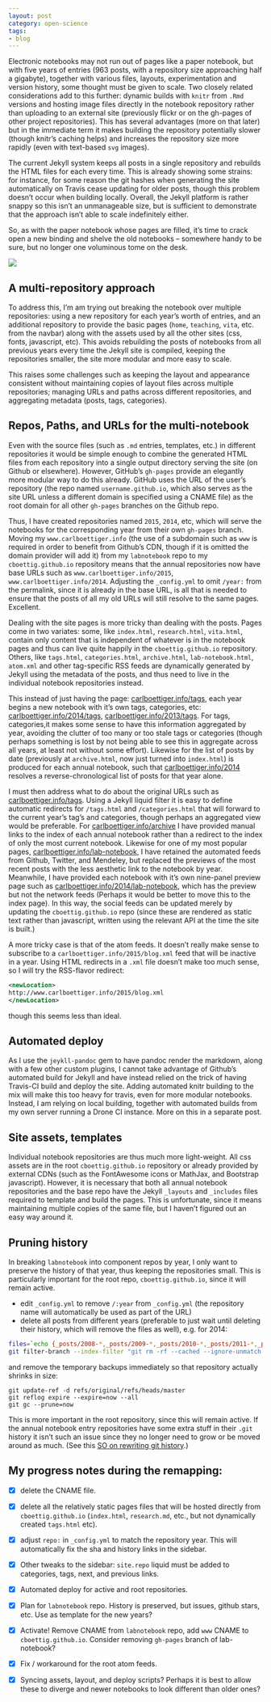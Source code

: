 ```yaml
---
layout: post
category: open-science
tags: 
- blog
---
```


Electronic notebooks may not run out of pages like a paper notebook,
but with five years of entries (963 posts, with a repository size
approaching half a gigabyte), together with various files, layouts,
experimentation and version history, some thought must be given to scale.
Two closely related considerations add to this further: dynamic builds
with `knitr` from `.Rmd` versions and hosting image files directly
in the notebook repository rather than uploading to an external site
(previously flickr or on the gh-pages of other project repositories).
This has several advantages (more on that later) but in the immediate
term it makes building the repository potentially slower (though knitr's
caching helps) and increases the repository size more rapidly (even with
text-based `svg` images).

The current Jekyll system keeps all posts in a single repository and
rebuilds the HTML files for each every time.  This is already showing some
strains: for instance, for some reason the git hashes when generating
the site automatically on Travis cease updating for older posts, though
this problem doesn't occur when building locally.  Overall, the Jekyll
platform is rather snappy so this isn't an unmanageable size, but is 
sufficient to demonstrate that the approach isn't able to scale indefinitely either.

So, as with the paper notebook whose pages are filled, it's time to crack
open a new binding and shelve the old notebooks -- somewhere handy to be
sure, but no longer one voluminous tome on the desk. 

![]({{site.baseurl}}/assets/figures/posts/2015-01-01/notebooks-shelf.jpg)

## A multi-repository approach ##

To address this, I'm am trying out breaking the notebook over multiple
repositories: using a new repository for each year's worth of entries,
and an additional repository to provide the basic pages (`home`, `teaching`,
`vita`, etc. from the navbar) along with the assets used by all the other 
sites (css, fonts, javascript, etc).  This avoids rebuilding the posts
of notebooks from all previous years every time the Jekyll site is compiled,
keeping the repositories smaller, the site more modular and more easy to scale.


This raises some challenges such as keeping the layout and appearance consistent
without maintaining copies of layout files across multiple repositories;
managing URLs and paths across different repositories, and aggregating metadata 
(posts, tags, categories). 

## Repos, Paths, and URLs for the multi-notebook ##

Even with the source files (such as `.md` entries, templates, etc.) in
different repositories it would be simple enough to combine the generated
HTML files from each repository into a single output directory serving the
site (on Github or elsewhere).  However, GitHub's `gh-pages` provide an
elegantly more modular way to do this already.  GitHub uses the URL of the
user's repository (the repo named `username.github.io`, which also serves
as the site URL unless a different domain is specified using a CNAME file)
as the root domain for all other `gh-pages` branches on the Github repo.

Thus, I have created repositories named `2015`, `2014`, etc, which will
serve the notebooks for the corresponding year from their own `gh-pages`
branch.  Moving my `www.carlboettiger.info` (the use of a subdomain such
as `www` is required in order to benefit from Github's CDN, though if
it is omitted the domain provider will add it) from my `labnotebook`
repo to my `cboettig.github.io` repository means that the annual
repositories now have base URLs such as `www.carlboettiger.info/2015`,
`www.carlboettiger.info/2014`.  Adjusting the `_config.yml` to omit
`/year:` from the permalink, since it is already in the base URL, is all
that is needed to ensure that the posts of all my old URLs will still
resolve to the same pages. Excellent.

Dealing with the site pages is more tricky than dealing with
the posts. Pages come in two variates: some, like `index.html`,
`research.html`, `vita.html`, contain only content that is independent
of whatever is in the notebook pages and thus can live quite happily
in the `cboettig.github.io` repository.  Others, like `tags.html`,
`categories.html`, `archive.html`, `lab-notebook.html`, `atom.xml`
and other tag-specific RSS feeds are dynamically generated by Jekyll
using the metadata of the posts, and thus need to live in the individual
notebook repositories instead.


This instead of just having the page:
[carlboettiger.info/tags](http://carlboettiger.info/tags), each
year begins a new notebook with it's own tags, categories, etc:
[carlboettiger.info/2014/tags](http://carlboettiger.info/2014/tags),
[carlboettiger.info/2013/tags](http://carlboettiger.info/2013/tags). For
tags, categories,it makes some sense to have this information
aggregated by year, avoiding the clutter of too many or too stale tags
or categories (though perhaps something is lost by not being able to see
this in aggregate across all years, at least not without some effort).
Likewise for the list of posts by date (previously at `archive.html`,
now just turned into `index.html`) is produced for each annual notebook,
such that [carlboettiger.info/2014](http://carlboettiger.info/2014)
resolves a reverse-chronological list of posts for that year alone.

I must then address what to do about the original URLs such as
[carlboettiger.info/tags](http://carlboettiger.info/tags).  Using a Jekyll
liquid filter it is easy to define automatic redirects for `/tags.html`
and `/categories.html` that will forward to the current year's tag's
and categories, though perhaps an aggregated view would be preferable.
For [carlboettiger.info/archive](http://carlboettiger.info/archive)
I have provided manual links to the index of each annual
notebook rather than a redirect to the index of only the most
current notebook.  Likewise for one of my most popular pages,
[carlboettiger.info/lab-notebook](http://carlboettiger.info/lab-notebook),
I have retained the automated feeds from Github, Twitter, and
Mendeley, but replaced the previews of the most recent posts with
the less aesthetic link to the notebook by year. Meanwhile, I have
provided each notebook with it's own nine-panel preview page such as
[carlboettiger.info/2014/lab-notebook](http://carlboettiger.info/2014/lab-notebook),
which has the preview but not the network feeds (Perhaps it would be
better to move this to the index page).  In this way, the social feeds
can be updated merely by updating the `cboettig.github.io` repo (since
these are rendered as static text rather than javascript, written using
the relevant API at the time the site is built.)

A more tricky case is that of the atom feeds. It doesn't really 
make sense to subscribe to a `carlboettiger.info/2015/blog.xml` feed 
that will be inactive in a year. Using HTML redirects in a `.xml` 
file doesn't make too much sense, so I will try the RSS-flavor redirect: 

```xml
<newLocation>
http://www.carlboettiger.info/2015/blog.xml
</newLocation>
```

though this seems less than ideal. 


## Automated deploy ##

As I use the `jeykll-pandoc` gem to have pandoc render the markdown, along with
a few other custom plugins, I cannot take advantage of Github's automated build for Jekyll
and have instead relied on the trick of having Travis-CI build and deploy the site.
Adding automated knitr building to the mix will make this too heavy for travis, even
for more modular notebooks.  Instead, I am relying on local building, together with
automated builds from my own server running a Drone CI instance. More on this in
a separate post. 


## Site assets, templates ##

Individual notebook repositories are thus much more light-weight.  All css assets are in
the root `cboettig.github.io` repository or already provided by external CDNs (such as the
FontAwesome icons or MathJax, and Bootstrap javascript). However, it is necessary that
both all annual notebook repositories and the base repo have the Jekyll `_layouts` and
`_includes` files required to template and build the pages.  This is unfortunate, since
it means maintaining multiple copies of the same file, but I haven't figured out an
easy way around it. 


## Pruning history ## 

In breaking `labnotebook` into component repos by year, I only want
to preserve the history of that year, thus keeping the repositories small.
This is particularly important for the root repo, `cboettig.github.io`, since
it will remain active.

- edit `_config.yml` to remove `/:year` from `_config.yml` (the repository name will automatically be used as part of the URL)
- delete all posts from different years (preferable to just wait until deleting their history, which will remove the files as well), e.g. for 2014:

```bash
files=`echo {_posts/2008-*,_posts/2009-*,_posts/2010-*,_posts/2011-*,_posts/2012-*,_posts/2013-*}`
git filter-branch --index-filter "git rm -rf --cached --ignore-unmatch $files" HEAD
```

and remove the temporary backups immediately so that repository actually shrinks in size:

```
git update-ref -d refs/original/refs/heads/master
git reflog expire --expire=now --all
git gc --prune=now
```


This is more important in the root repository, since this will remain
active. If the annual notebook entry repositories have some extra stuff
in their `.git` history it isn't such an issue since they no longer
need to grow or be moved around as much.  (See this [SO on rewriting
git history](http://stackoverflow.com/questions/2100907).)



## My progress notes during the remapping: ##

- [x] delete the CNAME file.

- [x] delete all the relatively static pages files that will be hosted
directly from `cboettig.github.io` (`index.html`, `research.md`, etc.,
but not dynamically created `tags.html` etc).

- [x]  adjust `repo:` in `_config.yml` to match the repository year. This
will automatically fix the sha and history links in the sidebar.

- [x] Other tweaks to the sidebar: `site.repo` liquid must be added to
categories, tags, next, and previous links.

- [x] Automated deploy for active and root repositories.

- [x] Plan for `labnotebook` repo.  History is preserved, but issues, github stars, etc.  Use as template for the new years?

- [x] Activate! Remove CNAME from `labnotebook` repo, add `www` CNAME to `cboettig.github.io`.  Consider removing `gh-pages` branch of lab-notebook? 

- [x] Fix / workaround for the root atom feeds.

- [x] Syncing assets, layout, and deploy scripts?  Perhaps it is best to allow these to diverge and newer notebooks to look different than older ones? 


